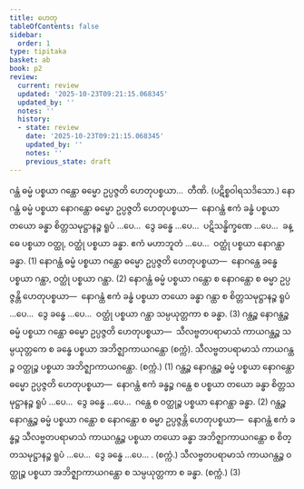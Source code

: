 ```yaml
---
title: ဟေတု
tableOfContents: false
sidebar:
  order: 1
type: tipitaka
basket: ab
book: p2
review:
  current: review
  updated: '2025-10-23T09:21:15.068345'
  updated_by: ''
  notes: ''
  history:
  - state: review
    date: '2025-10-23T09:21:15.068345'
    updated_by: ''
    notes: ''
    previous_state: draft
---
```



<ReviewStatus review={frontmatter.review} showDetails={true} />

<HypothesisAnnotation frontmatter={frontmatter} />

<DynamicBreadcrumb />

<Division number="11" book="p2" e="ch" v="38" p="157">

<Paragraph number="1635" book="p2">
ဂန္ထံ ဓမ္မံ ပစ္စယာ ဂန္ထော ဓမ္မော ဥပ္ပဇ္ဇတိ ဟေတုပစ္စယာ…  တီဏိ. (ပဋိစ္စဝါရသဒိသော.)
</Paragraph>

<Paragraph number="1636" book="p2">
နောဂန္ထံ ဓမ္မံ ပစ္စယာ နောဂန္ထော ဓမ္မော ဥပ္ပဇ္ဇတိ ဟေတုပစ္စယာ—  နောဂန္ထံ ဧကံ ခန္ဓံ ပစ္စယာ တယော ခန္ဓာ စိတ္တသမုဋ္ဌာနဉ္စ ရူပံ …ပေ…  ဒွေ ခန္ဓေ …ပေ…  ပဋိသန္ဓိက္ခဏေ …ပေ…  ခန္ဓေ ပစ္စယာ ဝတ္ထု, ဝတ္ထုံ ပစ္စယာ ခန္ဓာ. ဧကံ မဟာဘူတံ …ပေ…  ဝတ္ထုံ ပစ္စယာ နောဂန္ထာ ခန္ဓာ. (1)
</Paragraph>

<Paragraph number="1637" book="p2">
နောဂန္ထံ ဓမ္မံ ပစ္စယာ ဂန္ထော ဓမ္မော ဥပ္ပဇ္ဇတိ ဟေတုပစ္စယာ—  နောဂန္ထေ ခန္ဓေ ပစ္စယာ ဂန္ထာ, ဝတ္ထုံ ပစ္စယာ ဂန္ထာ. (2)
</Paragraph>

<Paragraph number="1638" book="p2">
နောဂန္ထံ ဓမ္မံ ပစ္စယာ ဂန္ထော စ နောဂန္ထော စ ဓမ္မာ ဥပ္ပဇ္ဇန္တိ ဟေတုပစ္စယာ—  နောဂန္ထံ ဧကံ ခန္ဓံ ပစ္စယာ တယော ခန္ဓာ ဂန္ထာ စ စိတ္တသမုဋ္ဌာနဉ္စ ရူပံ …ပေ…  ဒွေ ခန္ဓေ …ပေ…  ဝတ္ထုံ ပစ္စယာ ဂန္ထာ သမ္ပယုတ္တကာ စ ခန္ဓာ. (3)
</Paragraph>

</Division>
<Division number="12" book="p2" e="ch" v="38" p="158">

<Paragraph number="1639" book="p2">
ဂန္ထဉ္စ နောဂန္ထဉ္စ ဓမ္မံ ပစ္စယာ ဂန္ထော ဓမ္မော ဥပ္ပဇ္ဇတိ ဟေတုပစ္စယာ—  သီလဗ္ဗတပရာမာသံ ကာယဂန္ထဉ္စ သမ္ပယုတ္တကေ စ ခန္ဓေ ပစ္စယာ အဘိဇ္ဈာကာယဂန္ထော (စက္ကံ). သီလဗ္ဗတပရာမာသံ ကာယဂန္ထဉ္စ ဝတ္ထုဉ္စ ပစ္စယာ အဘိဇ္ဈာကာယဂန္ထော. (စက္ကံ.) (1)
</Paragraph>

<Paragraph number="1640" book="p2">
ဂန္ထဉ္စ နောဂန္ထဉ္စ ဓမ္မံ ပစ္စယာ နောဂန္ထော ဓမ္မော ဥပ္ပဇ္ဇတိ ဟေတုပစ္စယာ—  နောဂန္ထံ ဧကံ ခန္ဓဉ္စ ဂန္ထေ စ ပစ္စယာ တယော ခန္ဓာ စိတ္တသမုဋ္ဌာနဉ္စ ရူပံ …ပေ…  ဒွေ ခန္ဓေ …ပေ…  ဂန္ထေ စ ဝတ္ထုဉ္စ ပစ္စယာ နောဂန္ထာ ခန္ဓာ. (2)
</Paragraph>

<Paragraph number="1641" book="p2">
ဂန္ထဉ္စ နောဂန္ထဉ္စ ဓမ္မံ ပစ္စယာ ဂန္ထော စ နောဂန္ထော စ ဓမ္မာ ဥပ္ပဇ္ဇန္တိ ဟေတုပစ္စယာ—  နောဂန္ထံ ဧကံ ခန္ဓဉ္စ သီလဗ္ဗတပရာမာသံ ကာယဂန္ထဉ္စ ပစ္စယာ တယော ခန္ဓာ အဘိဇ္ဈာကာယဂန္ထော စ စိတ္တသမုဋ္ဌာနဉ္စ ရူပံ …ပေ…  ဒွေ ခန္ဓေ …ပေ… . (စက္ကံ.) သီလဗ္ဗတပရာမာသံ ကာယဂန္ထဉ္စ ဝတ္ထုဉ္စ ပစ္စယာ အဘိဇ္ဈာကာယဂန္ထော စ သမ္ပယုတ္တကာ စ ခန္ဓာ. (စက္ကံ.) (3)
</Paragraph>
</Division>